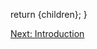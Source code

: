 
  return <MDXProvider components={uac().components()}>{children}</MDXProvider>;
}

[comment]: # "↓↓↓ Editable ↓↓↓"

<AboutReadme />

[Next: Introduction](/introduction/intro)
